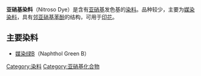 {{unreferenced|time=2019-09-08T00:36:12+00:00}}
'''亚硝基染料'''（Nitroso Dye）是含有[[亚硝基|亚硝基]]发色基的[[染料|染料]]。品种较少，主要为[[媒染染料|媒染染料]]，具有[[邻亚硝基苯酚|邻亚硝基苯酚]]的结构，可用于[[印花|印花]]。

==主要染料==
*[[媒染绿B|媒染绿B]]（Naphthol Green B）

[[Category:染料|Category:染料]]
[[Category:亚硝基化合物|Category:亚硝基化合物]]